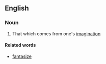 ==English==
===Noun===
#That which comes from one's [[imagination]]

====Related words====
*[[fantasize]]